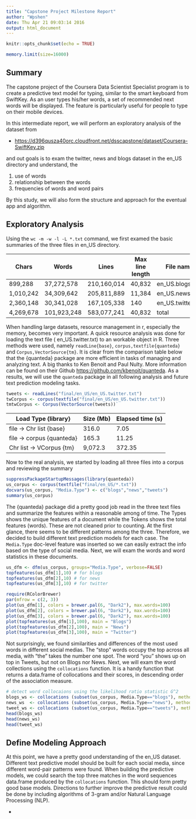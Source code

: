 ```yaml
---
title: "Capstone Project Milestone Report"
author: "Wpshen"
date: Thu Apr 21 09:03:14 2016
output: html_document
---
```


```r
knitr::opts_chunk$set(echo = TRUE)
```

```r
memory.limit(size=16000)
```


## Summary

The capstone project of the Coursera Data Scientist Specialist program is to create a predictive text model for typing, similar to the smart keyboard from SwiftKey. As an user types his/her words, a set of recommended next words will be displayed. The feature is particularly useful for people to type on their mobile devices.

In this intermediate report, we will perform an exploratory analysis of the dataset from 

- <https://d396qusza40orc.cloudfront.net/dsscapstone/dataset/Coursera-SwiftKey.zip>

and out goals is to exam the twitter, news and blogs dataset in the en_US directory and understand, the

1. use of words
2. relationship between the words
3. frequencies of words and word pairs 

By this study, we will also form the structure and approach for the eventual app and algorithm.


## Exploratory Analysis

Using the `wc -m -w -l -L *.txt` command, we first examed the basic summaries of the three files in en_US directory.

Chars|Words|Lines|Max line length|File name
----|---|---|---|---
   899,288|  37,272,578| 210,160,014|     40,832| en_US.blogs.txt
  1,010,242|  34,309,642| 205,811,889|     11,384| en_US.news.txt
  2,360,148|  30,341,028| 167,105,338|       140| en_US.twitter.txt
  4,269,678| 101,923,248| 583,077,241|     40,832| total

When handling large datasets, resource management in r, especially the memory, becomes very important. A quick resource analysis was done for loading the text file ( en_US.twitter.txt) to an workable object in R. Three methods were used, namely `readLine{base}`, `corpus,textfile{quanteda}` and `Corpus,VectorSource{tm}`. It is clear from the comparison table below that the {quanteda} package are more efficient in tasks of managing and analyzing text. A big thanks to Ken Benoit and Paul Nulty. More information can be found on their Github <https://github.com/kbenoit/quanteda>. As a results, we will use the `quanteda` package in all following analysis and future text prediction modeling tasks.  

```r
tweets <- readLines("final/en_US/en_US.twitter.txt")
twCorpus <- corpus(textfile("final/en_US/en_US.twitter.txt"))
tmtwCorpus <- Corpus(VectorSource(tweets))`

```

Load Type {library}           | Size (Mb)  | Elapsed time (s)
------------------------------|------------|----------------
file -> Chr list {base}       |   316.0    | 7.05
file -> corpus {quanteda}     |   165.3    | 11.25
Chr list -> VCorpus {tm}      | 9,072.3    | 372.35

Now to the real analysis, we started by loading all three files into a corpus and reviewing the summary

```r
suppressPackageStartupMessages(library(quanteda))
us_corpus <- corpus(textfile("final/en_US/*.txt"))
docvars(us_corpus, "Media.Type") <- c("blogs","news","tweets")
summary(us_corpus)
```

The {quanteda} package did a pretty good job read in the three text files and summarize the features within a reasonable among of time. The Types shows the unique features of a document while the Tokens shows the total features (words). These are not cleaned prior to counting. At the first glance, there seems to be different patterns among the three. Therefore, we decided to build different text prediction models for each case. The `Media.Type` doc-level feature was inserted so we can easily extract the info based on the type of social media. Next, we will exam the words and word statistics in these documents.

```r
us_dfm <- dfm(us_corpus, groups="Media.Type", verbose=FALSE)
topfeatures(us_dfm[1],10) # for blogs
topfeatures(us_dfm[2],10) # for news
topfeatures(us_dfm[3],10) # for twitter
```

```r
require(RColorBrewer)
par(mfrow = c(2, 3))
plot(us_dfm[1], colors = brewer.pal(6, "Dark2"), max.words=100)
plot(us_dfm[2], colors = brewer.pal(6, "Dark2"), max.words=100)
plot(us_dfm[3], colors = brewer.pal(6, "Dark2"), max.words=100)
plot(topfeatures(us_dfm[1],100), main = "Blogs")
plot(topfeatures(us_dfm[2],100), main = "News")
plot(topfeatures(us_dfm[3],100), main = "Twitter")
```

Not surprisingly, we found similarities and differences of the most used words in different social medias. The "stop" words occupy the top across all media, with "the" takes the number one spot. The word "you" shows up on top in Tweets, but not on Blogs nor News. Next, we will exam the word collections using the `collocations` function. It is a handy function that returns a data.frame of collocations and their scores, in descending order of the association measure.

```r
# detect word collocaions using the likelihood ratio statistic G^2 
blogs_ws <- collocations (subset(us_corpus, Media.Type=="blogs"), method="lr")
news_ws  <- collocations (subset(us_corpus, Media.Type=="news"), method="lr")
tweet_ws <- collocations (subset(us_corpus, Media.Type=="tweets"), method="lr")
head(blogs_ws)
head(news_ws)
head(tweet_ws)
```

## Define Modeling Approach

At this point, we have a pretty good understanding of the en_US dataset. Different text predictive model should be built for each social media, since different word-pair patterns were found. When building the predictive models, we could search the top three matches in the word sequences data.frame produced by the `collocations` function. This should form pretty good base models. Directions to further improve the predictive result could be done by including algorithms of 3-gram and/or Natural Language Processing (NLP).  


-
